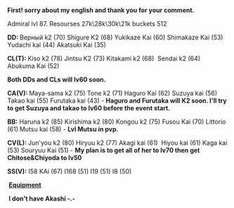 <p style="margin-bottom:1em;color:rgb(0,0,0);font-size:14px;line-height:22px;margin-top:0px!important;">'''First! sorry about my english and thank you for your comment.'''</p>

<p style="color:rgb(0,0,0);font-size:14px;line-height:22px;margin-top:0px!important;">Admiral lvl 87. Resourses 27k\28k\30k\21k buckets 512</p>

<p style="color:rgb(0,0,0);font-size:14px;line-height:22px;">'''DD: '''Верный k2 (70) Shigure K2 (68) Yukikaze Kai (60) Shimakaze Kai (53) Yudachi kai (44) Akatsuki Kai (35) </p>

<p style="color:rgb(0,0,0);font-size:14px;line-height:22px;">'''CL(T): '''Kiso k2 (78) Jintsu K2 (73) Kitakami k2 (68)  Sendai k2 (64) Abukuma Kai (52) </p>

<p style="color:rgb(0,0,0);font-size:14px;line-height:22px;">'''Both DDs and CLs will lv60 soon.'''</p>

<p style="color:rgb(0,0,0);font-size:14px;line-height:22px;">'''CA(V): '''Maya-sama k2 (75) Tone k2 (71) Haguro Kai (62) Suzuya kai (56) Takao kai (55) Furutaka kai (43) - '''Haguro and Furutaka will K2 soon. I'll try to get Suzuya and takao to lv60 before the event start.'''</p>

<p style="color:rgb(0,0,0);font-size:14px;line-height:22px;">'''BB:''' Haruna k2 (85) Kirishima k2 (80) Kongou k2 (75) Fusou Kai (70) Littorio (61)''' '''Mutsu kai (58) - '''Lvl Mutsu in pvp.'''</p>

<p style="color:rgb(0,0,0);font-size:14px;line-height:22px;">'''CV(L): '''Jun'you k2 (80) Hiryuu k2 (77) Akagi kai (61)  Hiyou kai (61) Kaga kai (53) Souryuu Kai (51) - '''My plan is to get all of her to lv70 then get Chitose&Chiyoda to lv50'''  </p>

<p style="color:rgb(0,0,0);font-size:14px;line-height:22px;">'''SS(V):''' I58 KAi (67) I168 (51) I19 (51) I8 (50)</p>

<p style="color:rgb(0,0,0);font-size:14px;line-height:22px;">''' [http://i.imgur.com/uUMTfie.png Equipment] '''</p>

<p style="color:rgb(0,0,0);font-size:14px;line-height:22px;">''' ''''''I don't have Akashi -.-'''</p><ac_metadata title="Can my ships go through medium ?"> </ac_metadata>